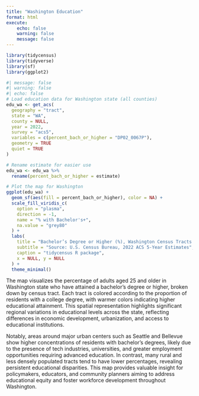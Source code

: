 ```yaml
---
title: "Washington Education"
format: html
execute:
    echo: false
    warning: false
    message: false
---
```



```r

library(tidycensus)
library(tidyverse)
library(sf)
library(ggplot2)

#| message: false
#| warning: false
#| echo: false
# Load education data for Washington state (all counties)
edu_wa <- get_acs(
  geography = "tract",
  state = "WA",
  county = NULL,
  year = 2022,
  survey = "acs5",
  variables = c(percent_bach_or_higher = "DP02_0067P"),
  geometry = TRUE
  quiet = TRUE
)

# Rename estimate for easier use
edu_wa <- edu_wa %>%
  rename(percent_bach_or_higher = estimate)

# Plot the map for Washington
ggplot(edu_wa) +
  geom_sf(aes(fill = percent_bach_or_higher), color = NA) +
  scale_fill_viridis_c(
    option = "plasma",
    direction = -1,
    name = "% with Bachelor's+",
    na.value = "grey80"
  ) +
  labs(
    title = "Bachelor’s Degree or Higher (%), Washington Census Tracts (2022)",
    subtitle = "Source: U.S. Census Bureau, 2022 ACS 5-Year Estimates",
    caption = "tidycensus R package",
    x = NULL, y = NULL
  ) +
  theme_minimal()

```

The map visualizes the percentage of adults aged 25 and older in Washington state who have attained a bachelor’s degree or higher, broken down by census tract. Each tract is colored according to the proportion of residents with a college degree, with warmer colors indicating higher educational attainment. This spatial representation highlights significant regional variations in educational levels across the state, reflecting differences in economic development, urbanization, and access to educational institutions.

Notably, areas around major urban centers such as Seattle and Bellevue show higher concentrations of residents with bachelor’s degrees, likely due to the presence of tech industries, universities, and greater employment opportunities requiring advanced education. In contrast, many rural and less densely populated tracts tend to have lower percentages, revealing persistent educational disparities. This map provides valuable insight for policymakers, educators, and community planners aiming to address educational equity and foster workforce development throughout Washington.